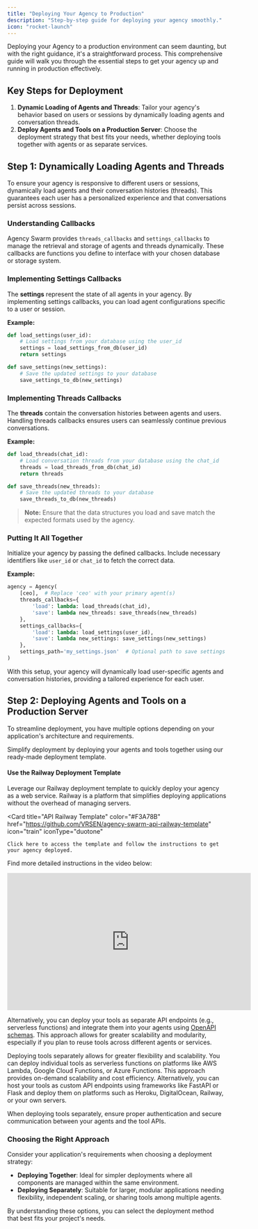 ```yaml
---
title: "Deploying Your Agency to Production"
description: "Step-by-step guide for deploying your agency smoothly."
icon: "rocket-launch"
---
```


Deploying your Agency to a production environment can seem daunting, but with the right guidance, it's a straightforward process. This comprehensive guide will walk you through the essential steps to get your agency up and running in production effectively.

## Key Steps for Deployment

1. **Dynamic Loading of Agents and Threads**: Tailor your agency's behavior based on users or sessions by dynamically loading agents and conversation threads.
2. **Deploy Agents and Tools on a Production Server**: Choose the deployment strategy that best fits your needs, whether deploying tools together with agents or as separate services.

## Step 1: Dynamically Loading Agents and Threads

To ensure your agency is responsive to different users or sessions, dynamically load agents and their conversation histories (threads). This guarantees each user has a personalized experience and that conversations persist across sessions.

### Understanding Callbacks

Agency Swarm provides `threads_callbacks` and `settings_callbacks` to manage the retrieval and storage of agents and threads dynamically. These callbacks are functions you define to interface with your chosen database or storage system.

### Implementing Settings Callbacks

The **settings** represent the state of all agents in your agency. By implementing settings callbacks, you can load agent configurations specific to a user or session.

**Example:**

```python
def load_settings(user_id):
    # Load settings from your database using the user_id
    settings = load_settings_from_db(user_id)
    return settings

def save_settings(new_settings):
    # Save the updated settings to your database
    save_settings_to_db(new_settings)
```

### Implementing Threads Callbacks

The **threads** contain the conversation histories between agents and users. Handling threads callbacks ensures users can seamlessly continue previous conversations.

**Example:**

```python
def load_threads(chat_id):
    # Load conversation threads from your database using the chat_id
    threads = load_threads_from_db(chat_id)
    return threads

def save_threads(new_threads):
    # Save the updated threads to your database
    save_threads_to_db(new_threads)
```

> **Note:** Ensure that the data structures you load and save match the expected formats used by the agency.

### Putting It All Together

Initialize your agency by passing the defined callbacks. Include necessary identifiers like `user_id` or `chat_id` to fetch the correct data.

**Example:**

```python
agency = Agency(
    [ceo],  # Replace 'ceo' with your primary agent(s)
    threads_callbacks={
        'load': lambda: load_threads(chat_id),
        'save': lambda new_threads: save_threads(new_threads)
    },
    settings_callbacks={
        'load': lambda: load_settings(user_id),
        'save': lambda new_settings: save_settings(new_settings)
    },
    settings_path='my_settings.json'  # Optional path to save settings locally
)
```

With this setup, your agency will dynamically load user-specific agents and conversation histories, providing a tailored experience for each user.

## Step 2: Deploying Agents and Tools on a Production Server

To streamline deployment, you have multiple options depending on your application's architecture and requirements.

<Accordion title="Option 1: Deploy Agents Together with Tools" defaultOpen={true}>

Simplify deployment by deploying your agents and tools together using our ready-made deployment template.

#### Use the Railway Deployment Template

Leverage our Railway deployment template to quickly deploy your agency as a web service. Railway is a platform that simplifies deploying applications without the overhead of managing servers.

<Card
    title="API Railway Template"
    color="#F3A78B"
    href="https://github.com/VRSEN/agency-swarm-api-railway-template"
    icon="train"
    iconType="duotone"
>
    Click here to access the template and follow the instructions to get your agency deployed.
</Card>

Find more detailed instructions in the video below:

<iframe width="560" height="315" src="https://www.youtube.com/embed/53_e3lmk6Mo?si=kASCTtxfa6ljqGNy&amp;start=806" title="YouTube video player" frameborder="0" allow="accelerometer; autoplay; clipboard-write; encrypted-media; gyroscope; picture-in-picture; web-share" referrerpolicy="strict-origin-when-cross-origin" allowfullscreen></iframe>

</Accordion>

<Accordion title="Option 2: Deploy Tools as Separate API Endpoints" defaultOpen={false}>

Alternatively, you can deploy your tools as separate API endpoints (e.g., serverless functions) and integrate them into your agents using [OpenAPI schemas](/advanced-features/openapi-schemas). This approach allows for greater scalability and modularity, especially if you plan to reuse tools across different agents or services.

Deploying tools separately allows for greater flexibility and scalability. You can deploy individual tools as serverless functions on platforms like AWS Lambda, Google Cloud Functions, or Azure Functions. This approach provides on-demand scalability and cost efficiency. Alternatively, you can host your tools as custom API endpoints using frameworks like FastAPI or Flask and deploy them on platforms such as Heroku, DigitalOcean, Railway, or your own servers.

<Note>
When deploying tools separately, ensure proper authentication and secure communication between your agents and the tool APIs.
</Note>

</Accordion>

### Choosing the Right Approach

Consider your application's requirements when choosing a deployment strategy:

- **Deploying Together**: Ideal for simpler deployments where all components are managed within the same environment.
- **Deploying Separately**: Suitable for larger, modular applications needing flexibility, independent scaling, or sharing tools among multiple agents.

By understanding these options, you can select the deployment method that best fits your project's needs.
